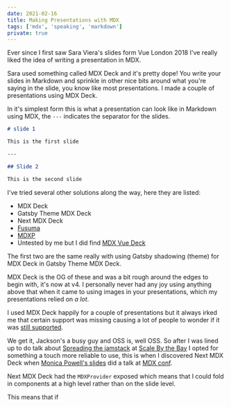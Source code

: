 ```yaml
---
date: 2021-02-16
title: Making Presentations with MDX
tags: ['mdx', 'speaking', 'markdown']
private: true
---
```


Ever since I first saw Sara Viera's slides form Vue London 2018 I've
really liked the idea of writing a presentation in MDX.

Sara used something called MDX Deck and it's pretty dope! You write
your slides in Markdown and sprinkle in other nice bits around what
you're saying in the slide, you know like most presentations. I made a
couple of presentations using MDX Deck.

In it's simplest form this is what a presentation can look like in
Markdown using MDX, the `---` indicates the separator for the slides.

```markdown
# slide 1

This is the first slide

---

## Slide 2

This is the second slide
```

I've tried several other solutions along the way, here they are
listed:

- MDX Deck
- Gatsby Theme MDX Deck
- Next MDX Deck
- [Fusuma]
- [MDXP]
- Untested by me but I did find [MDX Vue Deck]

The first two are the same really with using Gatsby shadowing (theme)
for MDX Deck in Gatsby Theme MDX Deck.

MDX Deck is the OG of these and was a bit rough around the edges to
begin with, it's now at v4. I personally never had any joy using
anything above that when it came to using images in your
presentations, which my presentations relied on _a lot_.

I used MDX Deck happily for a couple of presentations but it always
irked me that certain support was missing causing a lot of people to
wonder if it was [still supported].

We get it, Jackson's a busy guy and OSS is, well OSS. So after I was
lined up to do talk about [Spreading the jamstack] at [Scale By the
Bay] I opted for something a touch more reliable to use, this is when
I discovered Next MDX Deck when [Monica Powell's slides] did a talk at
[MDX conf].

Next MDX Deck had the `MDXProvider` exposed which means that I could
fold in components at a high level rather than on the slide level.

This means that if

<Tweet tweetLink="sarah_edo/status/1357708732847644678" />

<!-- Links -->

[fusuma]: https://hiroppy.github.io/fusuma/
[mdx vue deck]: https://github.com/godkinmo/mdx-vue-deck
[mdxp]: https://0phoff.github.io/MDXP
[still supported]: https://github.com/jxnblk/mdx-deck/issues/765
[spreading the jamstack]: https://www.youtube.com/watch?v=L7_z8rcbFPg
[scale by the bay]: https://www.scale.bythebay.io/
[monica powell's slides]: https://github.com/M0nica/migrating-to-mdx
[mdx conf]: https://mdxjs.com/conf/
